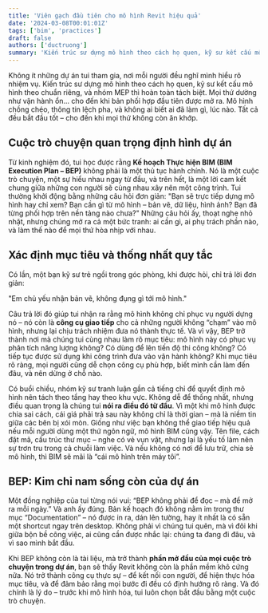 ```yaml
---
title: 'Viên gạch đầu tiên cho mô hình Revit hiệu quả'
date: '2024-03-08T00:01:01Z'
tags: ['bim', 'practices']
draft: false
authors: ['ductruong']
summary: 'Kiến trúc sư dựng mô hình theo cách họ quen, kỹ sư kết cấu mô hình theo chuẩn riêng, và nhóm MEP thì hoàn toàn tách biệt.'
---
```


Không ít những dự án tui tham gia, nơi mỗi người đều nghĩ mình hiểu rõ nhiệm vụ. Kiến trúc sư dựng mô hình theo cách họ quen, kỹ sư kết cấu mô hình theo chuẩn riêng, và nhóm MEP thì hoàn toàn tách biệt. Mọi thứ dường như vận hành ổn… cho đến khi bản phối hợp đầu tiên được mở ra. Mô hình chồng chéo, thông tin lệch pha, và không ai biết ai đã làm gì, lúc nào. Tất cả đều bắt đầu tốt – cho đến khi mọi thứ không còn ăn khớp.

<TOCInline toc={props.toc} exclude="" />

## Cuộc trò chuyện quan trọng định hình dự án

Từ kinh nghiệm đó, tui học được rằng **Kế hoạch Thực hiện BIM (BIM Execution Plan – BEP)** không phải là một thủ tục hành chính. Nó là một cuộc trò chuyện, một sự hiểu nhau ngay từ đầu, và trên hết, là một lời cam kết chung giữa những con người sẽ cùng nhau xây nên một công trình. Tui thường khởi động bằng những câu hỏi đơn giản: "Bạn sẽ trực tiếp dựng mô hình hay chỉ xem? Bạn cần gì từ mô hình – bản vẽ, dữ liệu, hình ảnh? Bạn đã từng phối hợp trên nền tảng nào chưa?" Những câu hỏi ấy, thoạt nghe nhỏ nhặt, nhưng chúng mở ra cả một bức tranh: ai cần gì, ai phụ trách phần nào, và làm thế nào để mọi thứ hòa nhịp với nhau.

## Xác định mục tiêu và thống nhất quy tắc

Có lần, một bạn kỹ sư trẻ ngồi trong góc phòng, khi được hỏi, chỉ trả lời đơn giản:

"Em chủ yếu nhận bản vẽ, không đụng gì tới mô hình."

Câu trả lời đó giúp tui nhận ra rằng mô hình không chỉ phục vụ người dựng nó – nó còn là **công cụ giao tiếp** cho cả những người không “chạm” vào mô hình, nhưng lại chịu trách nhiệm đưa nó thành thực tế. Và vì vậy, BEP trở thành nơi mà chúng tui cùng nhau làm rõ mục tiêu: mô hình này có phục vụ phân tích năng lượng không? Có dùng để lên tiến độ thi công không? Có tiếp tục được sử dụng khi công trình đưa vào vận hành không? Khi mục tiêu rõ ràng, mọi người cũng dễ chọn công cụ phù hợp, biết mình cần làm đến đâu, và nên dừng ở chỗ nào.

Có buổi chiều, nhóm kỹ sư tranh luận gần cả tiếng chỉ để quyết định mô hình nên tách theo tầng hay theo khu vực. Không dễ để thống nhất, nhưng điều quan trọng là chúng tui **nói ra điều đó từ đầu**. Vì một khi mô hình được chia sai cách, cái giá phải trả sau này không chỉ là thời gian – mà là niềm tin giữa các bên bị xói mòn. Giống như việc bạn không thể giao tiếp hiệu quả nếu mỗi người dùng một thứ ngôn ngữ, mô hình BIM cũng vậy. Tên file, cách đặt mã, cấu trúc thư mục – nghe có vẻ vụn vặt, nhưng lại là yếu tố làm nên sự trơn tru trong cả chuỗi làm việc. Và nếu không có nơi để lưu trữ, chia sẻ mô hình, thì BIM sẽ mãi là “cái mô hình trên máy tôi”.

## BEP: Kim chỉ nam sống còn của dự án

Một đồng nghiệp của tui từng nói vui: “BEP không phải để đọc – mà để mở ra mỗi ngày.” Và anh ấy đúng. Bản kế hoạch đó không nằm im trong thư mục “Documentation” – nó được in ra, dán lên tường, hay ít nhất là có sẵn một shortcut ngay trên desktop. Không phải vì chúng tui quên, mà vì đôi khi giữa bộn bề công việc, ai cũng cần được nhắc lại: chúng ta đang đi đâu, và vì sao mình bắt đầu.

Khi BEP không còn là tài liệu, mà trở thành **phần mở đầu của mọi cuộc trò chuyện trong dự án**, bạn sẽ thấy Revit không còn là phần mềm khô cứng nữa. Nó trở thành công cụ thực sự – để kết nối con người, để hiện thực hóa mục tiêu, và để đảm bảo rằng mọi bước đi đều có định hướng rõ ràng. Và đó chính là lý do – trước khi mô hình hóa, tui luôn chọn bắt đầu bằng một cuộc trò chuyện.

